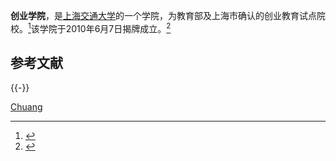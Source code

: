 {{Infobox University Department
 |名称              =创业学院
 |其他名称        =School of Entrepreneurship & Innovation
 |徽标              =
 |徽标说明        =
 |图像名称        =
 |图像大小        =
 |图像说明        =
 |拉丁名称        =
 |隶属              =[[上海交通大学|上海交通大学]]
 |建立时间        =2010年6月7日
 |关闭时间        =
 |类型              =学院
 |下属              =
 |主管官员        =
 |主席              =
 |院长              =[[徐飞|徐飞]]
 |常务副院长     =
 |副院长           =
 |系主任           =
 |所长              =
 |部长              =
 |主任              =
 |党委书记        =
 |头衔              =
 |头衔人名        =
 |教师              =
 |员工              =
 |学生              =
 |本科生           =
 |研究生           =
 |博士生           =
 |其他学生        =
 |地址              ={{CHN}}[[上海市|上海市]][[闵行区|闵行区]]
 |国家              =
 |省                 =
 |市                 =
 |坐标              =
 |网址              =[http://chuangye.sjtu.edu.cn/ chuangye.sjtu.edu.cn]
 |标志              =
 |脚注              =
}}

'''创业学院'''，是[[上海交通大学|上海交通大学]]的一个学院，为教育部及上海市确认的创业教育试点院校。<ref>{{Cite web |url=http://www.saif.sjtu.edu.cn/aboutsaif/show.php?sysc_id=76 |title=学院介绍 |access-date=2012-01-05 |archive-date=2020-11-03 |archive-url=https://web.archive.org/web/20201103094324/http://www.saif.sjtu.edu.cn/aboutsaif/show.php?sysc_id=76 }}</ref>该学院于2010年6月7日揭牌成立。<ref>{{Cite web |url=http://chuangye.sjtu.edu.cn/index.php?option=com_content&view=article&id=142&Itemid=144 |title=大事记 |accessdate=2012-01-05 |archive-date=2011-12-30 |archive-url=https://web.archive.org/web/20111230220103/http://chuangye.sjtu.edu.cn/index.php?option=com_content&view=article&id=142&Itemid=144 |dead-url=no }}</ref>

==参考文献==
{{Reflist}}

{{-}}
{{上海交通大学}}

[[Category:上海交通大学院系|Chuang]]